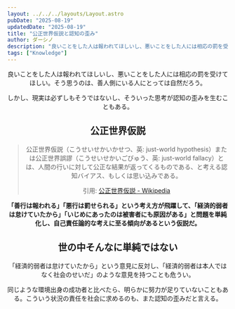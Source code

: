```yaml
---
layout: ../../../layouts/Layout.astro
pubDate: "2025-08-19"
updatedDate: "2025-08-19"
title: "公正世界仮説と認知の歪み"
author: ダーシノ
description: "良いことをした人は報われてほしいし、悪いことをした人には相応の罰を受けてほしい。そう思うのは、善人側にいる人にとっては自然だろう。しかし、現実は必ずしもそうではないし、そういった思考が認知の歪みを生むこともある。"
tags: ["Knowledge"]
---
```



<Header {...frontmatter} />

良いことをした人は報われてほしいし、悪いことをした人には相応の罰を受けてほしい。そう思うのは、善人側にいる人にとっては自然だろう。

しかし、現実は必ずしもそうではないし、そういった思考が認知の歪みを生むこともある。

## 公正世界仮説

> 公正世界仮説（こうせいせかいかせつ、英: just-world hypothesis）または公正世界誤謬（こうせいせかいごびゅう、英: just-world fallacy）とは、人間の行いに対して公正な結果が返ってくるものである、と考える認知バイアス、もしくは思い込みである。
> 
> 引用: [公正世界仮説 \- Wikipedia](https://ja.wikipedia.org/wiki/%E5%85%AC%E6%AD%A3%E4%B8%96%E7%95%8C%E4%BB%AE%E8%AA%AC)

**「善行は報われる」「悪行は罰せられる」という考え方が飛躍して、「経済的弱者は怠けていたから」「いじめにあったのは被害者にも原因がある」と問題を単純化し、自己責任論的な考えに至る傾向があるという仮説だ。**


## 世の中そんなに単純ではない

「経済的弱者は怠けていたから」という意見に反対し、「経済的弱者は本人ではなく社会のせいだ」のような意見を持つことも危うい。

同じような環境出身の成功者と比べたら、明らかに努力が足りていないこともある。こういう状況の責任を社会に求めるのも、また認知の歪みだと言える。

